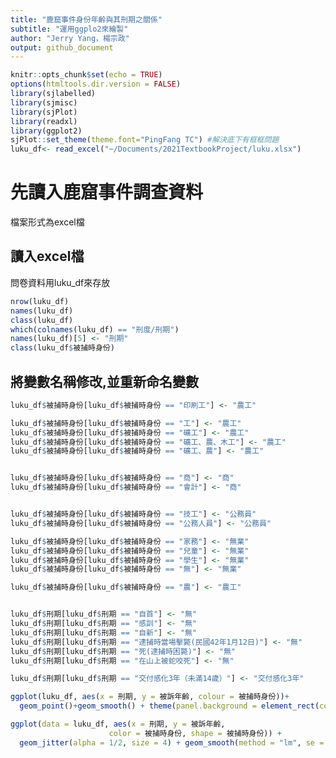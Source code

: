 ```yaml
---
title: "鹿窟事件身份年齡與其刑期之關係"
subtitle: "運用ggplo2來繪製"
author: "Jerry Yang，楊宗政"
output: github_document
---
```


```r
knitr::opts_chunk$set(echo = TRUE)
options(htmltools.dir.version = FALSE)
library(sjlabelled)
library(sjmisc)
library(sjPlot)
library(readxl)
library(ggplot2)
sjPlot::set_theme(theme.font="PingFang TC") #解決底下有框框問題
luku_df<- read_excel("~/Documents/2021TextbookProject/luku.xlsx")
```

# 先讀入鹿窟事件調查資料   
檔案形式為excel檔

## 讀入excel檔  
問卷資料用luku_df來存放
```r
nrow(luku_df)
names(luku_df)
class(luku_df)
which(colnames(luku_df) == "刑度/刑期")
names(luku_df)[5] <- "刑期"
class(luku_df$被捕時身份)
```

## 將變數名稱修改,並重新命名變數
```r
luku_df$被捕時身份[luku_df$被捕時身份 == "印刷工"] <- "農工"

luku_df$被捕時身份[luku_df$被捕時身份 == "工"] <- "農工"
luku_df$被捕時身份[luku_df$被捕時身份 == "礦工"] <- "農工"
luku_df$被捕時身份[luku_df$被捕時身份 == "礦工、農、木工"] <- "農工"
luku_df$被捕時身份[luku_df$被捕時身份 == "礦工、農"] <- "農工"


luku_df$被捕時身份[luku_df$被捕時身份 == "商"] <- "商"
luku_df$被捕時身份[luku_df$被捕時身份 == "會計"] <- "商"


luku_df$被捕時身份[luku_df$被捕時身份 == "技工"] <- "公務員"
luku_df$被捕時身份[luku_df$被捕時身份 == "公務人員"] <- "公務員"

luku_df$被捕時身份[luku_df$被捕時身份 == "家務"] <- "無業"
luku_df$被捕時身份[luku_df$被捕時身份 == "兒童"] <- "無業"
luku_df$被捕時身份[luku_df$被捕時身份 == "學生"] <- "無業"
luku_df$被捕時身份[luku_df$被捕時身份 == "無"] <- "無業"

luku_df$被捕時身份[luku_df$被捕時身份 == "農"] <- "農工"


luku_df$刑期[luku_df$刑期 == "自首"] <- "無"
luku_df$刑期[luku_df$刑期 == "感訓"] <- "無"
luku_df$刑期[luku_df$刑期 == "自新"] <- "無"
luku_df$刑期[luku_df$刑期 == "逮捕時當場擊斃(民國42年1月12日)"] <- "無"
luku_df$刑期[luku_df$刑期 == "死(逮捕時困斃)"] <- "無"
luku_df$刑期[luku_df$刑期 == "在山上被蛇咬死"] <- "無"

luku_df$刑期[luku_df$刑期 == "交付感化3年（未滿14歲）"] <- "交付感化3年"

```

```r
ggplot(luku_df, aes(x = 刑期, y = 被訴年齡, colour = 被捕時身份))+
  geom_point()+geom_smooth() + theme(panel.background = element_rect(colour = "purple", fill = "pink", size = 3, linetype = "dashed"))+ theme(text = element_text(family = "黑體-繁 中黑", size = 9.5))
```


```r
ggplot(data = luku_df, aes(x = 刑期, y = 被訴年齡, 
                      color = 被捕時身份, shape = 被捕時身份)) + 
  geom_jitter(alpha = 1/2, size = 4) + geom_smooth(method = "lm", se = FALSE) + theme(plot.background = element_rect(colour = "purple", fill = "pink", size = 3, linetype = "dashed"))+ theme(text = element_text(family = "黑體-繁 中黑", size = 9.5))

```

